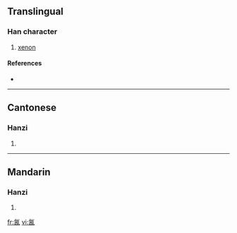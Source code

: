 ==Translingual==

===Han character===
{{Han char|rn=84|rad=气|as=06|sn=10|four=8061<sub>7</sub>|canj=人弓一金田 (ONMCW)}}

# [[xenon]]

====References====
* {{Han ref|kx=0599.151|dkj=17062|hdz=32011.090|uh=6C25|ud=27685|bh=D244|bd=53828}}

----

==Cantonese==

===Hanzi===
{{yue-hanzi|jyut=|y=saan1, sin1}}

# {{defn|Cantonese|sort=气06}}

----

==Mandarin==

===Hanzi===
{{cmn-hanzi|pin=[[qíng]] ([[qing2]]), [[xī]] ([[xi1]])|wg=ch'ing<sup>2</sup>, hsi<sup>1</sup>}}

# {{defn|Mandarin|sort=气06}}

[[fr:氥]]
[[vi:氥]]